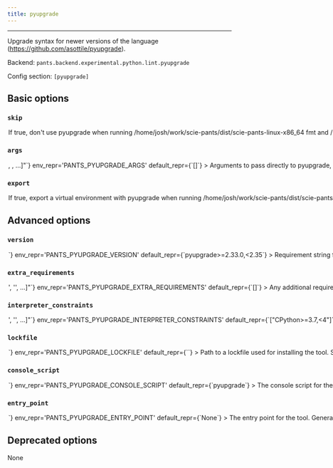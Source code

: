 ```yaml
---
title: pyupgrade
---
```



---

Upgrade syntax for newer versions of the language (https://github.com/asottile/pyupgrade).

Backend: <span className="color--primary">`pants.backend.experimental.python.lint.pyupgrade`</span>

Config section: <span className="color--primary">`[pyupgrade]`</span>

<span className={styles.options}>

## Basic options

### `skip`

<Option
  cli_repr={`--[no-]pyupgrade-skip`}
  env_repr='PANTS_PYUPGRADE_SKIP'
  default_repr={`False`}
>

If true, don&#x27;t use pyupgrade when running `/home/josh/work/scie-pants/dist/scie-pants-linux-x86_64 fmt` and `/home/josh/work/scie-pants/dist/scie-pants-linux-x86_64 lint`.

</Option>

### `args`

<Option
  cli_repr={`--pyupgrade-args="[<shell_str>, <shell_str>, ...]"`}
  env_repr='PANTS_PYUPGRADE_ARGS'
  default_repr={`[]`}
>

Arguments to pass directly to pyupgrade, e.g. `--pyupgrade-args='--py39-plus --keep-runtime-typing'`.

</Option>

### `export`

<Option
  cli_repr={`--[no-]pyupgrade-export`}
  env_repr='PANTS_PYUPGRADE_EXPORT'
  default_repr={`True`}
>

If true, export a virtual environment with pyupgrade when running `/home/josh/work/scie-pants/dist/scie-pants-linux-x86_64 export`.

This can be useful, for example, with IDE integrations to point your editor to the tool&#x27;s binary.

</Option>

## Advanced options

### `version`

<Option
  cli_repr={`--pyupgrade-version=<str>`}
  env_repr='PANTS_PYUPGRADE_VERSION'
  default_repr={`pyupgrade>=2.33.0,<2.35`}
>

Requirement string for the tool.

</Option>

### `extra_requirements`

<Option
  cli_repr={`--pyupgrade-extra-requirements="['<str>', '<str>', ...]"`}
  env_repr='PANTS_PYUPGRADE_EXTRA_REQUIREMENTS'
  default_repr={`[]`}
>

Any additional requirement strings to use with the tool. This is useful if the tool allows you to install plugins or if you need to constrain a dependency to a certain version.

</Option>

### `interpreter_constraints`

<Option
  cli_repr={`--pyupgrade-interpreter-constraints="['<str>', '<str>', ...]"`}
  env_repr='PANTS_PYUPGRADE_INTERPRETER_CONSTRAINTS'
  default_repr={`["CPython>=3.7,<4"]`}
>

Python interpreter constraints for this tool.

</Option>

### `lockfile`

<Option
  cli_repr={`--pyupgrade-lockfile=<str>`}
  env_repr='PANTS_PYUPGRADE_LOCKFILE'
  default_repr={`<default>`}
>

Path to a lockfile used for installing the tool.

Set to the string `<default>` to use a lockfile provided by Pants, so long as you have not changed the `--version` and `--extra-requirements` options, and the tool&#x27;s interpreter constraints are compatible with the default. Pants will error or warn if the lockfile is not compatible (controlled by `[python].invalid_lockfile_behavior`). See https://github.com/pantsbuild/pants/blob/release_2.14.2/src/python/pants/backend/python/lint/pyupgrade/pyupgrade.lock for the default lockfile contents.

Set to the string `<none>` to opt out of using a lockfile. We do not recommend this, though, as lockfiles are essential for reproducible builds and supply-chain security.

To use a custom lockfile, set this option to a file path relative to the build root, then run `/home/josh/work/scie-pants/dist/scie-pants-linux-x86_64 generate-lockfiles --resolve=pyupgrade`.

Alternatively, you can set this option to the path to a custom lockfile using pip&#x27;s requirements.txt-style, ideally with `--hash`. Set `[python].invalid_lockfile_behavior = 'ignore'` so that Pants does not complain about missing lockfile headers.

</Option>

### `console_script`

<Option
  cli_repr={`--pyupgrade-console-script=<str>`}
  env_repr='PANTS_PYUPGRADE_CONSOLE_SCRIPT'
  default_repr={`pyupgrade`}
>

The console script for the tool. Using this option is generally preferable to (and mutually exclusive with) specifying an --entry-point since console script names have a higher expectation of staying stable across releases of the tool. Usually, you will not want to change this from the default.

</Option>

### `entry_point`

<Option
  cli_repr={`--pyupgrade-entry-point=<str>`}
  env_repr='PANTS_PYUPGRADE_ENTRY_POINT'
  default_repr={`None`}
>

The entry point for the tool. Generally you only want to use this option if the tool does not offer a --console-script (which this option is mutually exclusive with). Usually, you will not want to change this from the default.

</Option>

## Deprecated options

None

</span>